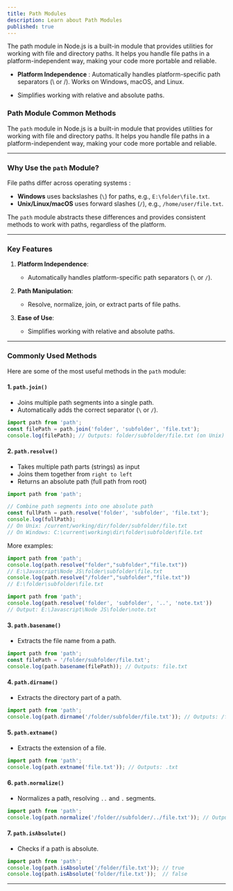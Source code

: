 ```yaml
---
title: Path Modules
description: Learn about Path Modules
published: true
---
```


The path module in Node.js is a built-in module that provides utilities for working with file and directory paths. It helps you handle file paths in a platform-independent way, making your code more portable and reliable.

- **Platform Independence** : Automatically handles platform-specific path separators (\ or /). Works on Windows, macOS, and Linux.

- Simplifies working with relative and absolute paths.

### Path Module Common Methods

The `path` module in Node.js is a built-in module that provides utilities for working with file and directory paths. It helps you handle file paths in a platform-independent way, making your code more portable and reliable.

---

### **Why Use the `path` Module?**

File paths differ across operating systems :

* **Windows** uses backslashes (`\`) for paths, e.g., `E:\folder\file.txt`.
* **Unix/Linux/macOS** uses forward slashes (`/`), e.g., `/home/user/file.txt`.

The `path` module abstracts these differences and provides consistent methods to work with paths, regardless of the platform.

---

### **Key Features**

1. **Platform Independence**:

   * Automatically handles platform-specific path separators (`\` or `/`).

2. **Path Manipulation**:

   * Resolve, normalize, join, or extract parts of file paths.

3. **Ease of Use**:

   * Simplifies working with relative and absolute paths.

---

### **Commonly Used Methods**

Here are some of the most useful methods in the `path` module:

#### **1. `path.join()`**

* Joins multiple path segments into a single path.
* Automatically adds the correct separator (`\` or `/`).

```javascript
import path from 'path';
const filePath = path.join('folder', 'subfolder', 'file.txt');
console.log(filePath); // Outputs: folder/subfolder/file.txt (on Unix) or folder\subfolder\file.txt (on Windows)
```

#### **2. `path.resolve()`**

* Takes multiple path parts (strings) as input
* Joins them together from `right to left`
* Returns an absolute path (full path from root)

```javascript
import path from 'path';

// Combine path segments into one absolute path
const fullPath = path.resolve('folder', 'subfolder', 'file.txt');
console.log(fullPath);
// On Unix: /current/working/dir/folder/subfolder/file.txt
// On Windows: C:\current\working\dir\folder\subfolder\file.txt
```

More examples: 

```javascript
import path from 'path';
console.log(path.resolve("folder","subfolder","file.txt"))
// E:\Javascript\Node JS\folder\subfolder\file.txt
console.log(path.resolve("/folder","subfolder","file.txt"))
// E:\folder\subfolder\file.txt
```

```javascript
import path from 'path';
console.log(path.resolve('folder', 'subfolder', '..', 'note.txt'))
// Output: E:\Javascript\Node JS\folder\note.txt
```

#### **3. `path.basename()`**

* Extracts the file name from a path.

```javascript
import path from 'path';
const filePath = '/folder/subfolder/file.txt';
console.log(path.basename(filePath)); // Outputs: file.txt
```

#### **4. `path.dirname()`**

* Extracts the directory part of a path.

```javascript
import path from 'path';
console.log(path.dirname('/folder/subfolder/file.txt')); // Outputs: /folder/subfolder
```

#### **5. `path.extname()`**

* Extracts the extension of a file.

```javascript
import path from 'path';
console.log(path.extname('file.txt')); // Outputs: .txt
```

#### **6. `path.normalize()`**

* Normalizes a path, resolving `..` and `.` segments.

```javascript
import path from 'path';
console.log(path.normalize('/folder//subfolder/../file.txt')); // Outputs: /folder/file.txt
```

#### **7. `path.isAbsolute()`**

* Checks if a path is absolute.

```javascript
import path from 'path';
console.log(path.isAbsolute('/folder/file.txt')); // true
console.log(path.isAbsolute('folder/file.txt'));  // false
```

---


